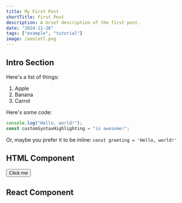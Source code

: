 ```yaml
---
title: My First Post
shortTitle: First Post
description: A brief description of the first post.
date: "2024-11-26"
tags: ["example", "tutorial"]
image: /axolotl.png
---
```



## Intro Section

Here's a list of things:

1. Apple
2. Banana
3. Carrot

Here's some code:

```javascript
console.log("Hello, world!");
const customSyntaxHighlighting = "is awesome!";
```

Or, maybe you prefer it to be inline: `const greeting = 'Hello, world!'`

## HTML Component

<button className="bg-blue-500 hover:bg-blue-700 text-white font-bold py-2 px-4 rounded">
  Click me
</button>

## React Component

<div>
  <Counter />
</div>
